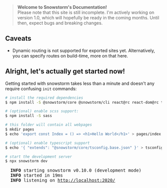 
> **Welcome to Snowstorm's Documentation!**<br/>
> Please note that this site is still incomplete.
> I'm actively working on version 1.0, which will hopefully be ready in the coming months. Until then, expect bugs and breaking changes.

## Caveats

- Dynamic routing is not supported for exported sites yet. Alternatively, you can specify routes on build-time, more on that <Link to="/docs/dynamic-routes">here</Link>.

## Alright, let's actually get started now!

Getting started with snowstorm takes less than a minute and doesn't any require confusing `init` commands:

```bash
# install the required dependencies
$ npm install -S @snowstorm/core @snowstorm/cli react@rc react-dom@rc typescript

# (optional) enable scss support:
$ npm install -S sass

# this folder will contain all webpages
$ mkdir pages
$ echo 'export const Index = () => <h1>Hello World</h1>' > pages/index.tsx

# (optional) enable typescript support
$ echo '{ "extends": "@snowstorm/core/tsconfig.base.json" }' > tsconfig.json

# start the development server
$ npx snowstorm dev
```

<pre className="language-terminal">
  <b>INFO</b> starting snowstorm v0.10.0 (development mode)
  <b>INFO</b> started in 19ms
  <b>INFO</b> listening on <u>http:/​/localhost:2020/</u>
</pre>
